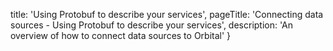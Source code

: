   title: 'Using Protobuf to describe your services',
  pageTitle: 'Connecting data sources - Using Protobuf to describe your services',
  description: 'An overview of how to connect data sources to Orbital'
}

<UnderConstruction/>
